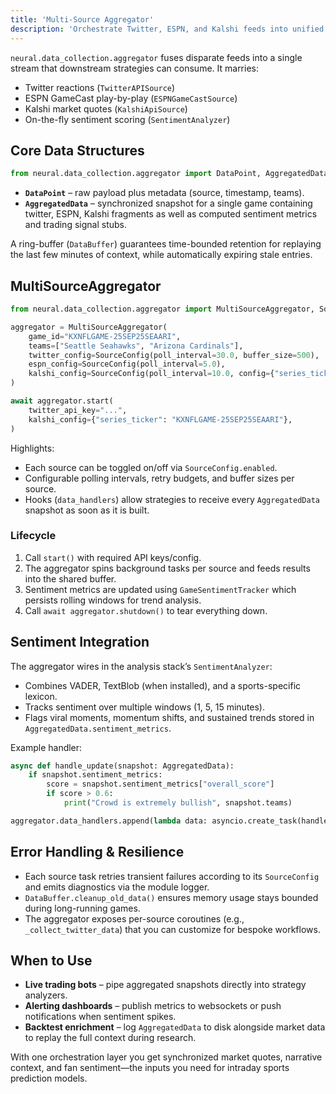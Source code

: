 ```yaml
---
title: 'Multi-Source Aggregator'
description: 'Orchestrate Twitter, ESPN, and Kalshi feeds into unified sentiment-aware data streams.'
---
```


`neural.data_collection.aggregator` fuses disparate feeds into a single stream that downstream strategies can consume. It marries:

- Twitter reactions (`TwitterAPISource`)
- ESPN GameCast play-by-play (`ESPNGameCastSource`)
- Kalshi market quotes (`KalshiApiSource`)
- On-the-fly sentiment scoring (`SentimentAnalyzer`)

## Core Data Structures

```python
from neural.data_collection.aggregator import DataPoint, AggregatedData
```

- **`DataPoint`** – raw payload plus metadata (source, timestamp, teams).
- **`AggregatedData`** – synchronized snapshot for a single game containing twitter, ESPN, Kalshi fragments as well as computed sentiment metrics and trading signal stubs.

A ring-buffer (`DataBuffer`) guarantees time-bounded retention for replaying the last few minutes of context, while automatically expiring stale entries.

## MultiSourceAggregator

```python
from neural.data_collection.aggregator import MultiSourceAggregator, SourceConfig

aggregator = MultiSourceAggregator(
    game_id="KXNFLGAME-25SEP25SEAARI",
    teams=["Seattle Seahawks", "Arizona Cardinals"],
    twitter_config=SourceConfig(poll_interval=30.0, buffer_size=500),
    espn_config=SourceConfig(poll_interval=5.0),
    kalshi_config=SourceConfig(poll_interval=10.0, config={"series_ticker": "KXNFLGAME-25SEP25SEAARI"}),
)

await aggregator.start(
    twitter_api_key="...",
    kalshi_config={"series_ticker": "KXNFLGAME-25SEP25SEAARI"},
)
```

Highlights:

- Each source can be toggled on/off via `SourceConfig.enabled`.
- Configurable polling intervals, retry budgets, and buffer sizes per source.
- Hooks (`data_handlers`) allow strategies to receive every `AggregatedData` snapshot as soon as it is built.

### Lifecycle

1. Call `start()` with required API keys/config.
2. The aggregator spins background tasks per source and feeds results into the shared buffer.
3. Sentiment metrics are updated using `GameSentimentTracker` which persists rolling windows for trend analysis.
4. Call `await aggregator.shutdown()` to tear everything down.

## Sentiment Integration

The aggregator wires in the analysis stack’s `SentimentAnalyzer`:

- Combines VADER, TextBlob (when installed), and a sports-specific lexicon.
- Tracks sentiment over multiple windows (1, 5, 15 minutes).
- Flags viral moments, momentum shifts, and sustained trends stored in `AggregatedData.sentiment_metrics`.

Example handler:

```python
async def handle_update(snapshot: AggregatedData):
    if snapshot.sentiment_metrics:
        score = snapshot.sentiment_metrics["overall_score"]
        if score > 0.6:
            print("Crowd is extremely bullish", snapshot.teams)

aggregator.data_handlers.append(lambda data: asyncio.create_task(handle_update(data)))
```

## Error Handling & Resilience

- Each source task retries transient failures according to its `SourceConfig` and emits diagnostics via the module logger.
- `DataBuffer.cleanup_old_data()` ensures memory usage stays bounded during long-running games.
- The aggregator exposes per-source coroutines (e.g., `_collect_twitter_data`) that you can customize for bespoke workflows.

## When to Use

- **Live trading bots** – pipe aggregated snapshots directly into strategy analyzers.
- **Alerting dashboards** – publish metrics to websockets or push notifications when sentiment spikes.
- **Backtest enrichment** – log `AggregatedData` to disk alongside market data to replay the full context during research.

With one orchestration layer you get synchronized market quotes, narrative context, and fan sentiment—the inputs you need for intraday sports prediction models.
